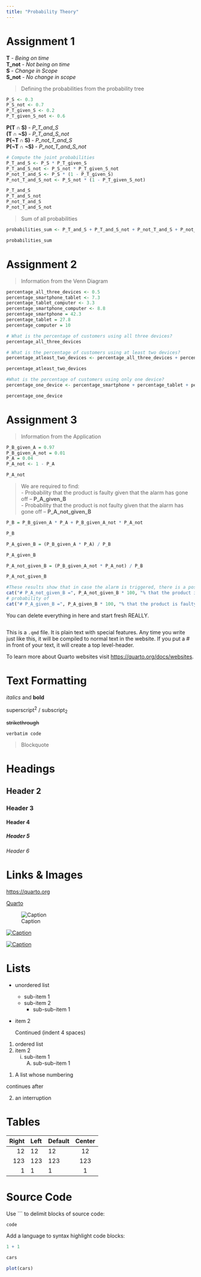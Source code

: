 ```yaml
---
title: "Probability Theory"
---
```


# Assignment 1 
**T** - *Being on time*  
**T_not** - *Not being on time*  
**S** - *Change in Scope*  
**S_not** - *No change in scope*  

> Defining the probabilities from the probability tree  

```r
P_S <- 0.3 
P_S_not <- 0.7  
P_T_given_S <- 0.2  
P_T_given_S_not <- 0.6  
```

**P(T ∩ S)** - *P_T_and_S*  
**(T ∩ ¬S)** - *P_T_and_S_not*  
**P(¬T ∩ S)** - *P_not_T_and_S*  
**P(¬T ∩ ¬S)** - *P_not_T_and_S_not*  

```r
# Compute the joint probabilities
P_T_and_S <- P_S * P_T_given_S  
P_T_and_S_not <- P_S_not * P_T_given_S_not  
P_not_T_and_S <- P_S * (1 - P_T_given_S)  
P_not_T_and_S_not <- P_S_not * (1 - P_T_given_S_not)  
```

```r
P_T_and_S  
P_T_and_S_not  
P_not_T_and_S  
P_not_T_and_S_not  
```

> Sum of all probabilities  

```r
probabilities_sum <- P_T_and_S + P_T_and_S_not + P_not_T_and_S + P_not_T_and_S_not
```

```r
probabilities_sum
```


# Assignment 2

> Information from the Venn Diagram 

```r
percentage_all_three_devices <- 0.5 
percentage_smartphone_tablet <- 7.3  
percentage_tablet_computer <- 3.3  
percentage_smartphone_computer <- 8.8  
percentage_smartphone = 42.3  
percentage_tablet = 27.8  
percentage_computer = 10  

```

```r
# What is the percentage of customers using all three devices?
percentage_all_three_devices
```


```r
# What is the percentage of customers using at least two devices?
percentage_atleast_two_devices <- percentage_all_three_devices + percentage_smartphone_tablet + percentage_tablet_computer + percentage_smartphone_computer 

percentage_atleast_two_devices
```

```r
#What is the percentage of customers using only one device?
percentage_one_device <- percentage_smartphone + percentage_tablet + percentage_computer

percentage_one_device
```


# Assignment 3

> Information from the Application

```r
P_B_given_A = 0.97
P_B_given_A_not = 0.01
P_A = 0.04
P_A_not <- 1 - P_A

P_A_not

```

> We are required to find:  
- Probability that the product is faulty given that the alarm has gone off -- **P_A_given_B**  
- Probability that the product is not faulty given that the alarm has gone off -- **P_A_not_given_B**


```r
P_B = P_B_given_A * P_A + P_B_given_A_not * P_A_not

P_B
```

```r
P_A_given_B = (P_B_given_A * P_A) / P_B

P_A_given_B
```

```r
P_A_not_given_B = (P_B_given_A_not * P_A_not) / P_B

P_A_not_given_B
```

```r
#These results show that in case the alarm is triggered, there is a possibility of about
cat("# P_A_not_given_B =", P_A_not_given_B * 100, "% that the product is flawless and a")
# probability of
cat("# P_A_given_B =", P_A_given_B * 100, "% that the product is faulty")
```






::: callout-note
You can delete everything in here and start fresh REALLY.
:::

```r

```


This is a `.qmd` file. It is plain text with special features. Any time you write just like this, it will be compiled to normal text in the website. If you put a \# in front of your text, it will create a top level-header.

To learn more about Quarto websites visit <https://quarto.org/docs/websites>.

# Text Formatting

*italics* and **bold**

superscript^2^ / subscript~2~

~~strikethrough~~

`verbatim code`

> Blockquote

# Headings

## Header 2
### Header 3
#### Header 4
##### Header 5
###### Header 6

# Links & Images

<https://quarto.org>

[Quarto](https://quarto.org)

![Caption](../../assets/img/elephant.png)

[![Caption](../../assets/img/elephant.png)](https://quarto.org)

[![Caption](../../assets/img/elephant.png)](https://quarto.org "An elephant")


# Lists

* unordered list
    + sub-item 1
    + sub-item 2
        - sub-sub-item 1
        
*   item 2

    Continued (indent 4 spaces)
    
    
1. ordered list
2. item 2
    i) sub-item 1
         A.  sub-sub-item 1
         
(@)  A list whose numbering

continues after

(@)  an interruption

# Tables

| Right | Left | Default | Center |
|------:|:-----|---------|:------:|
|   12  |  12  |    12   |    12  |
|  123  |  123 |   123   |   123  |
|    1  |    1 |     1   |     1  |

# Source Code

Use ``` to delimit blocks of source code:

```
code
```

Add a language to syntax highlight code blocks:

```r
1 + 1
```

```r
cars
```

```r
plot(cars)
```
